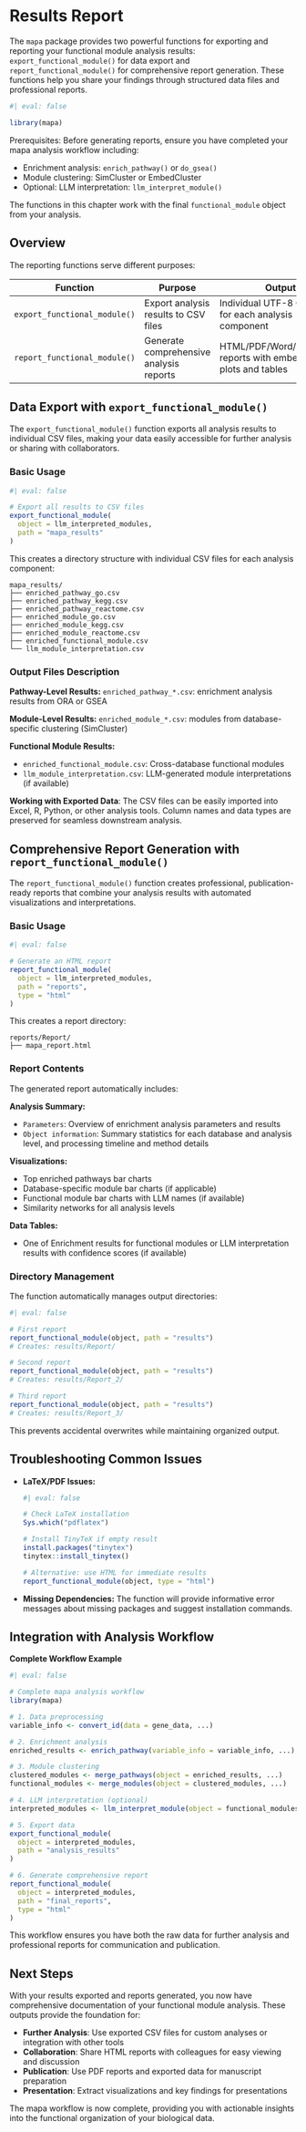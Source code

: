 # Results Report {#sec-res_report}

The `mapa` package provides two powerful functions for exporting and reporting your functional module analysis results: `export_functional_module()` for data export and `report_functional_module()` for comprehensive report generation. These functions help you share your findings through structured data files and professional reports.

```r
#| eval: false

library(mapa)
```

::: callout-important
Prerequisites: Before generating reports, ensure you have completed your mapa analysis workflow including:

-   Enrichment analysis: `enrich_pathway()` or `do_gsea()`
-   Module clustering: SimCluster or EmbedCluster
-   Optional: LLM interpretation: `llm_interpret_module()`

The functions in this chapter work with the final `functional_module` object from your analysis.
:::

## Overview

The reporting functions serve different purposes:

| Function | Purpose | Output |
|----|----|----|
| `export_functional_module()` | Export analysis results to CSV files | Individual UTF-8 CSV files for each analysis component |
| `report_functional_module()` | Generate comprehensive analysis reports | HTML/PDF/Word/Markdown reports with embedded plots and tables |

## Data Export with `export_functional_module()`

The `export_functional_module()` function exports all analysis results to individual CSV files, making your data easily accessible for further analysis or sharing with collaborators.

### Basic Usage

```r
#| eval: false

# Export all results to CSV files
export_functional_module(
  object = llm_interpreted_modules,
  path = "mapa_results"
)
```

This creates a directory structure with individual CSV files for each analysis component:

```         
mapa_results/
├── enriched_pathway_go.csv
├── enriched_pathway_kegg.csv  
├── enriched_pathway_reactome.csv
├── enriched_module_go.csv
├── enriched_module_kegg.csv
├── enriched_module_reactome.csv
├── enriched_functional_module.csv
└── llm_module_interpretation.csv
```

### Output Files Description

**Pathway-Level Results:** `enriched_pathway_*.csv`: enrichment analysis results from ORA or GSEA

**Module-Level Results:** `enriched_module_*.csv`: modules from database-specific clustering (SimCluster)

**Functional Module Results:**

-   `enriched_functional_module.csv`: Cross-database functional modules
-   `llm_module_interpretation.csv`: LLM-generated module interpretations (if available)

::: callout-tip
**Working with Exported Data**: The CSV files can be easily imported into Excel, R, Python, or other analysis tools. Column names and data types are preserved for seamless downstream analysis.
:::

## Comprehensive Report Generation with `report_functional_module()`

The `report_functional_module()` function creates professional, publication-ready reports that combine your analysis results with automated visualizations and interpretations.

### Basic Usage

```r
#| eval: false

# Generate an HTML report
report_functional_module(
  object = llm_interpreted_modules,
  path = "reports",
  type = "html"
)
```

This creates a report directory:

```         
reports/Report/
├── mapa_report.html
```

### Report Contents

The generated report automatically includes:

**Analysis Summary:**

-   `Parameters`: Overview of enrichment analysis parameters and results
-   `Object information`: Summary statistics for each database and analysis level, and processing timeline and method details

**Visualizations:**

-   Top enriched pathways bar charts
-   Database-specific module bar charts (if applicable)
-   Functional module bar charts with LLM names (if available)
-   Similarity networks for all analysis levels

**Data Tables:**

-   One of Enrichment results for functional modules or LLM interpretation results with confidence scores (if available)

### Directory Management

The function automatically manages output directories:

```r
#| eval: false

# First report
report_functional_module(object, path = "results")
# Creates: results/Report/

# Second report  
report_functional_module(object, path = "results") 
# Creates: results/Report_2/

# Third report
report_functional_module(object, path = "results")
# Creates: results/Report_3/
```

This prevents accidental overwrites while maintaining organized output.

## Troubleshooting Common Issues

-   **LaTeX/PDF Issues:**

    ```r
    #| eval: false

    # Check LaTeX installation
    Sys.which("pdflatex")

    # Install TinyTeX if empty result
    install.packages("tinytex")
    tinytex::install_tinytex()

    # Alternative: use HTML for immediate results
    report_functional_module(object, type = "html")
    ```

-   **Missing Dependencies:** The function will provide informative error messages about missing packages and suggest installation commands.

## Integration with Analysis Workflow

**Complete Workflow Example**

```r
#| eval: false

# Complete mapa analysis workflow
library(mapa)

# 1. Data preprocessing
variable_info <- convert_id(data = gene_data, ...)

# 2. Enrichment analysis  
enriched_results <- enrich_pathway(variable_info = variable_info, ...)

# 3. Module clustering
clustered_modules <- merge_pathways(object = enriched_results, ...)
functional_modules <- merge_modules(object = clustered_modules, ...)

# 4. LLM interpretation (optional)
interpreted_modules <- llm_interpret_module(object = functional_modules, ...)

# 5. Export data
export_functional_module(
  object = interpreted_modules,
  path = "analysis_results"
)

# 6. Generate comprehensive report
report_functional_module(
  object = interpreted_modules, 
  path = "final_reports",
  type = "html"
)
```

This workflow ensures you have both the raw data for further analysis and professional reports for communication and publication.

## Next Steps

With your results exported and reports generated, you now have comprehensive documentation of your functional module analysis. These outputs provide the foundation for:

-   **Further Analysis**: Use exported CSV files for custom analyses or integration with other tools
-   **Collaboration**: Share HTML reports with colleagues for easy viewing and discussion\
-   **Publication**: Use PDF reports and exported data for manuscript preparation
-   **Presentation**: Extract visualizations and key findings for presentations

The mapa workflow is now complete, providing you with actionable insights into the functional organization of your biological data.
